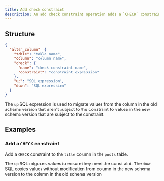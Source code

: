 ```yaml
---
title: Add check constraint
description: An add check constraint operation adds a `CHECK` constraint to a column.
---
```


## Structure

```json
{
  "alter_column": {
    "table": "table name",
    "column": "column name",
    "check": {
      "name": "check constraint name",
      "constraint": "constraint expression"
    },
    "up": "SQL expression",
    "down": "SQL expression"
  }
}
```

The `up` SQL expression is used to migrate values from the column in the old schema version that aren't subject to the constraint to values in the new schema version that are subject to the constraint.

## Examples

### Add a `CHECK` constraint

Add a `CHECK` constraint to the `title` column in the `posts` table. 

The `up` SQL migrates values to ensure they meet the constraint. The `down` SQL copies values without modification from column in the new schema version to the column in the old schema version:

<ExampleSnippet example="22_add_check_constraint.yaml" languange="yaml" />
